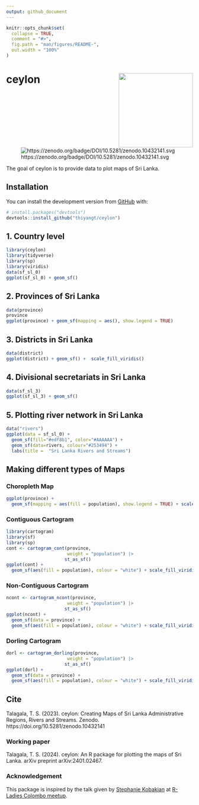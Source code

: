 ```yaml
---
output: github_document
---
```


<!-- README.md is generated from README.Rmd. Please edit that file -->

```r
knitr::opts_chunk$set(
  collapse = TRUE,
  comment = "#>",
  fig.path = "man/figures/README-",
  out.width = "100%"
)
```

# ceylon <a href='https://github.com/thiyangt/covid19srilanka'><img src='man/figures/hex.png' align="right"  width="200"/></a>

<!-- badges: start -->
<!-- badges: end -->

![https://zenodo.org/badge/DOI/10.5281/zenodo.10432141.svg](https://zenodo.org/badge/DOI/10.5281/zenodo.10432141.svg)


The goal of ceylon is to provide data to plot maps of Sri Lanka.

## Installation 

You can install the development version from [GitHub](https://github.com/) with:

``` r
# install.packages("devtools")
devtools::install_github("thiyangt/ceylon")
```

## 1. Country level

```r
library(ceylon)
library(tidyverse)
library(sp)
library(viridis)
data(sf_sl_0)
ggplot(sf_sl_0) + geom_sf()
```

## 2. Provinces of Sri Lanka

```r
data(province)
province
ggplot(province) + geom_sf(mapping = aes(), show.legend = TRUE)
```


## 3. Districts in Sri Lanka

```r
data(district)
ggplot(district) + geom_sf() +  scale_fill_viridis()
```

## 4. Divisional secretariats in Sri Lanka

```r
data(sf_sl_3)
ggplot(sf_sl_3) + geom_sf()
```

## 5. Plotting river network in Sri Lanka

```r
data("rivers")
ggplot(data = sf_sl_0) +
  geom_sf(fill="#edf8b1", color="#AAAAAA") +
  geom_sf(data=rivers, colour="#253494") +
  labs(title =  "Sri Lanka Rivers and Streams")
```

## Making different types of Maps

### Choropleth Map

```r
ggplot(province) + 
  geom_sf(mapping = aes(fill = population), show.legend = TRUE) + scale_fill_viridis()
```

### Contiguous Cartogram

```r
library(cartogram)
library(sf)
library(sp)
cont <- cartogram_cont(province,
                       weight = "population") |>
                      st_as_sf()
ggplot(cont) + 
  geom_sf(aes(fill = population), colour = "white") + scale_fill_viridis()
```

### Non-Contiguous Cartogram

```r
ncont <- cartogram_ncont(province,
                       weight = "population") |>
                      st_as_sf()
ggplot(ncont) + 
  geom_sf(data = province) +
  geom_sf(aes(fill = population), colour = "white") + scale_fill_viridis()
```

### Dorling Cartogram

```r
dorl <- cartogram_dorling(province,
                       weight = "population") |>
                      st_as_sf()
ggplot(dorl) + 
  geom_sf(data = province) +
  geom_sf(aes(fill = population), colour = "white") + scale_fill_viridis()
```

## Cite

Talagala, T. S. (2023). ceylon: Creating Maps of Sri Lanka Administrative Regions, Rivers and Streams. Zenodo. https://doi.org/10.5281/zenodo.10432141

### Working paper

Talagala, T. S. (2024). ceylon: An R package for plotting the maps of Sri Lanka. arXiv preprint arXiv:2401.02467.


### Acknowledgement

This package is inspired by the talk given by [Stephanie Kobakian](https://srk.netlify.app/) at [R-Ladies Colombo meetup](https://rladiescolombo.netlify.app/talk/3_map/).
